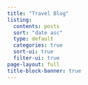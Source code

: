 ```yaml
---
title: "Travel Blog"
listing:
  contents: posts
  sort: "date asc"
  type: default
  categories: true
  sort-ui: true
  filter-ui: true
page-layout: full
title-block-banner: true
---
```

